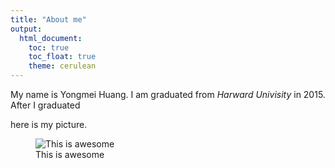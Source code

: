 ```yaml
---
title: "About me"
output: 
  html_document:
    toc: true
    toc_float: true
    theme: cerulean
---
```

My name is Yongmei Huang. I am graduated from _Harward Univisity_ in 2015. After I graduated

here is my picture. [](mypicture.jpg)

![This is awesome](mypicture.jpg)